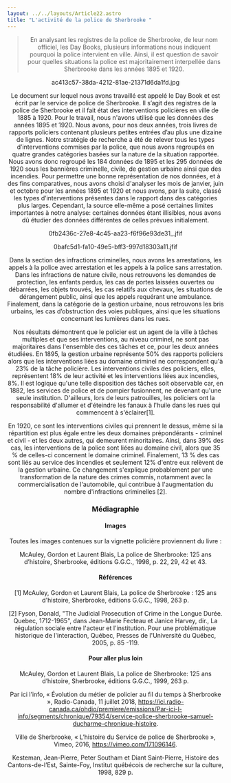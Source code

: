 ```yaml
---
layout: ../../layouts/Article22.astro
title: "L'activité de la police de Sherbrooke "
---
```


<Header titre="L'activité de la police de Sherbrooke " image="/assets/img/photo-1605866756747-c06a83b3f6c6.avif"/>
  
<Text>
<blockquote>En analysant les registres de la police de Sherbrooke, de leur nom officiel, les Day Books, plusieurs informations nous indiquent pourquoi la police intervient en ville. Ainsi, il est question de savoir pour quelles situations la police est majoritairement interpellée dans Sherbrooke dans les années 1895 et 1920.</blockquote>

ac413c57-38da-4212-81ae-21371d6da1fd.jpg

Le document sur lequel nous avons travaillé est appelé le Day Book et est écrit par le service de police de Sherbrooke. Il s’agit des registres de la police de Sherbrooke et il fait état des interventions policières en ville de 1885 à 1920. Pour le travail, nous n'avons utilisé que les données des années 1895 et 1920. Nous avons, pour nos deux années, trois livres de rapports policiers contenant plusieurs petites entrées d’au plus une dizaine de lignes. Notre stratégie de recherche a été de relever tous les types d’interventions commises par la police, que nous avons regroupés en quatre grandes catégories basées sur la nature de la situation rapportée. Nous avons donc regroupé les 184 données de 1895 et les 295 données de 1920 sous les bannières criminelle, civile, de gestion urbaine ainsi que des incendies. Pour permettre une bonne représentation de nos données, et à des fins comparatives, nous avons choisi d'analyser les mois de janvier, juin et octobre pour les années 1895 et 1920 et nous avons, par la suite, classé les types d’interventions présentes dans le rapport dans des catégories plus larges. Cependant, la source elle-même a posé certaines limites importantes à notre analyse: certaines données étant illisibles, nous avons dû étudier des données différentes de celles prévues initialement.

0fb2436c-27e8-4c45-aa23-f6f96e93de31_.jfif

0bafc5d1-fa10-49e5-bff3-997d18303a11.jfif

Dans la section des infractions criminelles, nous avons les arrestations, les appels à la police avec arrestation et les appels à la police sans arrestation. Dans les infractions de nature civile, nous retrouvons les demandes de protection, les enfants perdus, les cas de portes laissées ouvertes ou débarrées, les objets trouvés, les cas relatifs aux chevaux, les situations de dérangement public, ainsi que les appels requérant une ambulance. Finalement, dans la catégorie de la gestion urbaine, nous retrouvons les bris urbains, les cas d’obstruction des voies publiques, ainsi que les situations concernant les lumières dans les rues.

Nos résultats démontrent que le policier est un agent de la ville à tâches multiples et que ses interventions, au niveau criminel, ne sont pas majoritaires dans l'ensemble des ces tâches et ce, pour les deux années étudiées. En 1895, la gestion urbaine représente 50% des rapports policiers alors que les interventions liées au domaine criminel ne correspondent qu'à 23% de la tâche policière. Les interventions civiles des policiers, elles, représentent 18% de leur activité et les interventions liées aux incendies, 8%. Il est logique qu'une telle disposition des tâches soit observable car, en 1882, les services de police et de pompier fusionnent, ne devenant qu'une seule institution. D'ailleurs, lors de leurs patrouilles, les policiers ont la responsabilité d'allumer et d'éteindre les fanaux à l'huile dans les rues qui commencent à s'éclairer[1].

En 1920, ce sont les interventions civiles qui prennent le dessus, même si la répartition est plus égale entre les deux domaines prépondérants - criminel et civil - et les deux autres, qui demeurent minoritaires. Ainsi, dans 39% des cas, les interventions de la police sont liées au domaine civil, alors que 35 % de celles-ci concernent le domaine criminel. Finalement, 13 % des cas sont liés au service des incendies et seulement 12% d'entre eux relèvent de la gestion urbaine. Ce changement s'explique probablement par une transformation de la nature des crimes commis, notamment avec la commercialisation de l'automobile, qui contribue à l'augmentation du nombre d'infractions criminelles [2].

<div class="flourish-embed flourish-chart" data-src="visualisation/12878864"><script src="https://public.flourish.studio/resources/embed.js"></script></div>

<div class="flourish-embed flourish-chart" data-src="visualisation/12878915"><script src="https://public.flourish.studio/resources/embed.js"></script></div>
</Text>
<Chapitres 
  description=""
  chapitres={
    [
      {label: "Travail policier - Présentation", url: "/2022/travail-policier-1", current: true},
      {label: "Les meilleurs endroits pour commettre un crime", url: "/2022/travail-policier-2"},
      {label: "Arrestations et la prison", url: "/2022/travail-policier-3"},
      {label: "Le crime ne dort jamais", url: "/2022/travail-policier-4"},
    ]
  }
/>

<div class="p-24 py-12 text-sm bg-gray-400">
  <h3>Médiagraphie</h3>
<h4>Images</h4>
Toutes les images contenues sur la vignette policière proviennent du livre :

McAuley, Gordon et Laurent Blais, La police de Sherbrooke: 125 ans d’histoire, Sherbrooke, éditions G.G.C., 1998, p. 22, 29, 42 et 43.

<h4>Références</h4>
[1] McAuley, Gordon et Laurent Blais, La police de Sherbrooke : 125 ans d'histoire, Sherbrooke, éditions G.G.C., 1998, 263 p.

[2] Fyson, Donald, "The Judicial Prosecution of Crime in the Longue Durée. Quebec, 1712-1965", dans Jean-Marie Fecteau et Janice Harvey, dir., La régulation sociale entre l'acteur et l'institution. Pour une problématique historique de l'interaction, Québec, Presses de l'Université du Québec, 2005, p. 85 -119.

<h4>Pour aller plus loin</h4>
McAuley, Gordon et Laurent Blais, La police de Sherbrooke: 125 ans d’histoire, Sherbrooke, éditions G.G.C., 1999, 263 p.

Par ici l’info, « Évolution du métier de policier au fil du temps à Sherbrooke », Radio-Canada, 11 juillet 2018, https://ici.radio-canada.ca/ohdio/premiere/emissions/Par-ici-l-info/segments/chronique/79354/service-police-sherbrooke-samuel-ducharme-chronique-histoire.

Ville de Sherbrooke, « L’histoire du Service de police de Sherbrooke », Vimeo, 2016, https://vimeo.com/171096146.

Kesteman, Jean-Pierre, Peter Southam et Diant Saint-Pierre, Histoire des Cantons-de-l’Est, Sainte-Foy, Institut québécois de recherche sur la culture, 1998, 829 p.

</div>